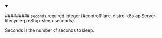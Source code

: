 
<details className="config-field" data-expandable="false" open>
<summary>

######### `seconds` <span className="config-field-required" data-required="false">required</span> <span className="config-field-type">integer</span> <span className="config-field-default"></span> <span className="config-field-enum"></span> {#controlPlane-distro-k8s-apiServer-lifecycle-preStop-sleep-seconds}

Seconds is the number of seconds to sleep.

</summary>



</details>
